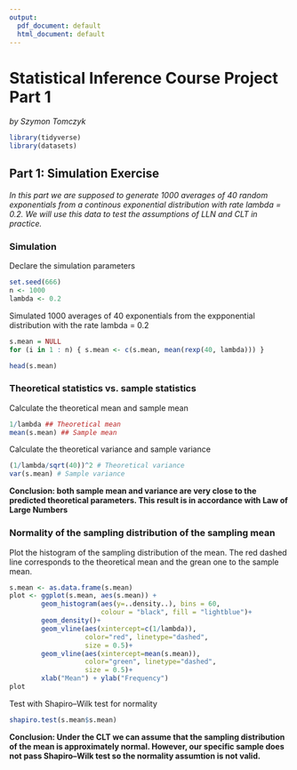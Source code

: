 ```yaml
---
output:
  pdf_document: default
  html_document: default
---
```

# Statistical Inference Course Project Part 1
_by Szymon Tomczyk_

```r
library(tidyverse)
library(datasets)
```

## Part 1: Simulation Exercise 
_In this part we are supposed to generate 1000 averages of 40 random exponentials from a continous exponential distribution with rate lambda = 0.2. We will use this data to test the assumptions of LLN and CLT in practice._

### Simulation
Declare the simulation parameters
```r
set.seed(666)
n <- 1000
lambda <- 0.2
```

Simulated 1000 averages of 40 exponentials from the expponential distribution with the rate lambda = 0.2
```r
s.mean = NULL
for (i in 1 : n) { s.mean <- c(s.mean, mean(rexp(40, lambda))) }

head(s.mean)
```

### Theoretical statistics vs. sample statistics
Calculate the theoretical mean and sample mean
```r
1/lambda ## Theoretical mean
mean(s.mean) ## Sample mean
```
Calculate the theoretical variance and sample variance
```r
(1/lambda/sqrt(40))^2 # Theoretical variance
var(s.mean) # Sample variance
```

__Conclusion: both sample mean and variance are very close to the predicted theoretical parameters. This result is in accordance with Law of Large Numbers__

### Normality of the sampling distribution of the sampling mean
Plot the histogram of the sampling distribution of the mean. The red dashed line corresponds to the theoretical mean and the grean one to the sample mean. 
 
```r
s.mean <- as.data.frame(s.mean)
plot <- ggplot(s.mean, aes(s.mean)) + 
        geom_histogram(aes(y=..density..), bins = 60, 
                       colour = "black", fill = "lightblue")+
        geom_density()+
        geom_vline(aes(xintercept=c(1/lambda)),  
                   color="red", linetype="dashed", 
                   size = 0.5)+ 
        geom_vline(aes(xintercept=mean(s.mean)),  
                   color="green", linetype="dashed", 
                   size = 0.5)+ 
        xlab("Mean") + ylab("Frequency")
plot
```

Test with Shapiro–Wilk test for normality
```r
shapiro.test(s.mean$s.mean)
```
__Conclusion: Under the CLT we can assume that the sampling distribution of the mean is approximately normal. However, our specific sample does not pass Shapiro–Wilk test so the normality assumtion is not valid.__
